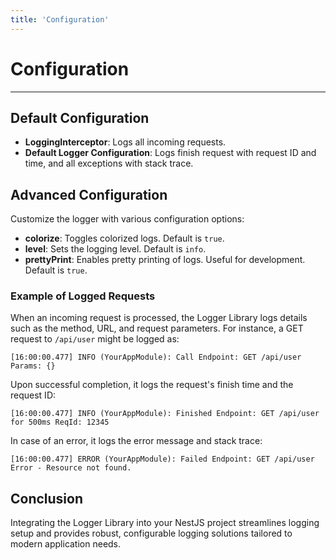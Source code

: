 ```yaml
---
title: 'Configuration'
---
```


# Configuration

---

## Default Configuration

- **LoggingInterceptor**: Logs all incoming requests.
- **Default Logger Configuration**: Logs finish request with request ID and time, and all exceptions with stack trace.

## Advanced Configuration

Customize the logger with various configuration options:

- **colorize**: Toggles colorized logs. Default is `true`.
- **level**: Sets the logging level. Default is `info`.
- **prettyPrint**: Enables pretty printing of logs. Useful for development. Default is `true`.

### Example of Logged Requests

When an incoming request is processed, the Logger Library logs details such as the method, URL, and request parameters. For instance, a GET request to `/api/user` might be logged as:

```
[16:00:00.477] INFO (YourAppModule): Call Endpoint: GET /api/user Params: {}
```

Upon successful completion, it logs the request's finish time and the request ID:

```
[16:00:00.477] INFO (YourAppModule): Finished Endpoint: GET /api/user for 500ms ReqId: 12345
```

In case of an error, it logs the error message and stack trace:

```
[16:00:00.477] ERROR (YourAppModule): Failed Endpoint: GET /api/user Error - Resource not found.
```

## Conclusion

Integrating the Logger Library into your NestJS project streamlines logging setup and provides robust, configurable logging solutions tailored to modern application needs.
